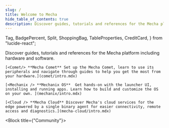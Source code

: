 ```yaml
---
slug: /
title: Welcome to Mecha
hide_table_of_contents: true
description: Discover guides, tutorials and references for the Mecha platform including hardware and software
---
```


<style>
  {`
    /* Hack to prevent overflow, not possible to have it on other pages due to position sticky used in TOC */
    main .container {
        position: relative;
        overflow: hidden;
    }
`}
</style>


  Tag,
  BadgePercent,
  Split,
  ShoppingBag,
  TableProperties,
  CreditCard,
} from "lucide-react";


Discover guides, tutorials and references for the Mecha platform including hardware and software.


<Block>

<CardGrid>

    [<Comet/> **Mecha Comet** Set up the Mecha Comet, learn to use its peripherals and navigate through guides to help you get the most from your hardware.](comet/intro.mdx)

    [<Mechanix /> **Mechanix OS**  Get hands-on with the launcher UI, installing and running apps. Learn how to build and customize the OS on your own. ](mechanix/intro.mdx)

    [<Cloud /> **Mecha Cloud** Discover Mecha's cloud services for the edge powered by a single binary agent for easier connectivity, remote access and diagnostics.](mecha-cloud/intro.mdx)

</CardGrid>

</Block>

<Block title={"Community"}>
  <Apps />
</Block>